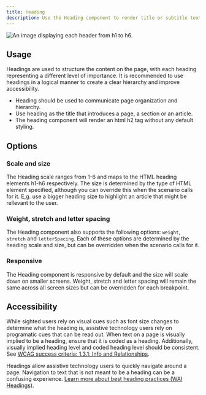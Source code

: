 ```yaml
---
title: Heading
description: Use the Heading component to render title or subtitle text
---
```



![An image displaying each header from h1 to h6.](https://github.com/primer/brand/assets/912236/daf645d9-2ce5-4aba-9bc0-7c95b401c6c8)

## Usage

Headings are used to structure the content on the page, with each heading representing a different level of importance. It is recommended to use headings in a logical manner to create a clear hierarchy and improve accessibility.

- Heading should be used to communicate page organization and hierarchy.
- Use heading as the title that introduces a page, a section or an article.
- The heading component will render an html h2 tag without any default styling.

## Options

### Scale and size

The Heading scale ranges from 1-6 and maps to the HTML heading elements h1-h6 respectively. The size is determined by the type of HTML element specified, although you can override this when the scenario calls for it. E,g. use a bigger heading size to highlight an article that might be rellevant to the user.

### Weight, stretch and letter spacing

The Heading component also supports the following options: `weight`, `stretch` and `letterSpacing`. Each of these options are determined by the heading scale and size, but can be overridden when the scenario calls for it.

### Responsive

The Heading component is responsive by default and the size will scale down on smaller screens. Weight, stretch and letter spacing will remain the same across all screen sizes but can be overridden for each breakpoint.

<div>
  <CustomVideoPlayer
    width="100%"
    src="https://github.com/primer/brand/assets/912236/d0e7ef2b-d52f-413e-8580-579a9129696c"
  />
</div>

## Accessibility

While sighted users rely on visual cues such as font size changes to determine what the heading is, assistive technology users rely on programatic cues that can be read out. When text on a page is visually implied to be a heading, ensure that it is coded as a heading. Additionally, visually implied heading level and coded heading level should be consistent. See [WCAG success criteria: 1.3.1: Info and Relationships](https://www.w3.org/WAI/WCAG21/Understanding/info-and-relationships.html).

Headings allow assistive technology users to quickly navigate around a page. Navigation to text that is not meant to be a heading can be a confusing experience. [Learn more about best heading practices (WAI Headings)](https://www.w3.org/WAI/tutorials/page-structure/headings/).
